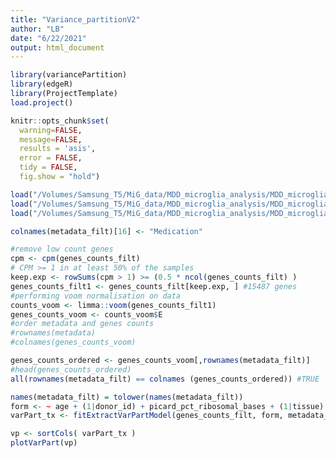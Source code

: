 ```yaml
---
title: "Variance_partitionV2"
author: "LB"
date: "6/22/2021"
output: html_document
---
```


```r

library(variancePartition)
library(edgeR)
library(ProjectTemplate)
load.project()

knitr::opts_chunk$set( 
  warning=FALSE,
  message=FALSE,
  results = 'asis',
  error = FALSE,
  tidy = FALSE,
  fig.show = "hold")

```

```r
load("/Volumes/Samsung_T5/MiG_data/MDD_microglia_analysis/MDD_microglia_analysis/AD_analyses/data/gene_matrix.RData")
load("/Volumes/Samsung_T5/MiG_data/MDD_microglia_analysis/MDD_microglia_analysis/AD_analyses/cache/metadata_filt.RData")
load("/Volumes/Samsung_T5/MiG_data/MDD_microglia_analysis/MDD_microglia_analysis/AD_analyses/data/genes_counts_filt.rda")

colnames(metadata_filt)[16] <- "Medication"

#remove low count genes
cpm <- cpm(genes_counts_filt) 
# CPM >= 1 in at least 50% of the samples
keep.exp <- rowSums(cpm > 1) >= (0.5 * ncol(genes_counts_filt) )
genes_counts_filt1 <- genes_counts_filt[keep.exp, ] #15487 genes 
#performing voom normalisation on data
counts_voom <- limma::voom(genes_counts_filt1)
genes_counts_voom <- counts_voom$E
#order metadata and genes counts
#rownames(metadata)
#colnames(genes_counts_voom)

genes_counts_ordered <- genes_counts_voom[,rownames(metadata_filt)]
#head(genes_counts_ordered)
all(rownames(metadata_filt) == colnames (genes_counts_ordered)) #TRUE
```

```r
names(metadata_filt) = tolower(names(metadata_filt))
form <- ~ age + (1|donor_id) + picard_pct_ribosomal_bases + (1|tissue)  + picard_pct_mrna_bases + (1|sex)  + picard_percent_duplication + picard_pct_pf_reads_aligned 
varPart_tx <- fitExtractVarPartModel(genes_counts_filt, form, metadata_filt)
```

```r
vp <- sortCols( varPart_tx )
plotVarPart(vp)
```